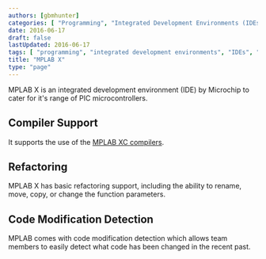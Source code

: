 ```yaml
---
authors: [gbmhunter]
categories: [ "Programming", "Integrated Development Environments (IDEs)" ]
date: 2016-06-17
draft: false
lastUpdated: 2016-06-17
tags: [ "programming", "integrated development environments", "IDEs", "MPLAB X" ]
title: "MPLAB X"
type: "page"
---
```



MPLAB X is an integrated development environment (IDE) by Microchip to cater for it's range of PIC microcontrollers.

## Compiler Support

It supports the use of the [MPLAB XC compilers](/programming/compilers/mplab-xc-compilers/).

## Refactoring

MPLAB X has basic refactoring support, including the ability to rename, move, copy, or change the function parameters.

## Code Modification Detection

MPLAB comes with code modification detection which allows team members to easily detect what code has been changed in the recent past.
